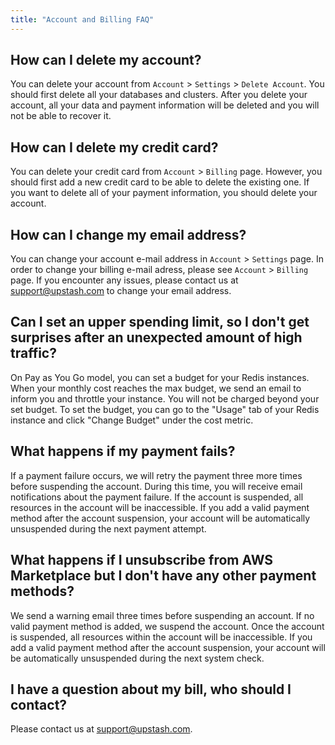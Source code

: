 ```yaml
---
title: "Account and Billing FAQ"
---
```

## How can I delete my account?
You can delete your account from `Account` > `Settings` > `Delete Account`. You should first delete all your databases and clusters. After you delete your account, all your data and payment information will be deleted and you will not be able to recover it.
## How can I delete my credit card?
You can delete your credit card from `Account` > `Billing` page. However, you should first add a new credit card to be able to delete the existing one. If you want to delete all of your payment information, you should delete your account.
## How can I change my email address?
You can change your account e-mail address in `Account` > `Settings` page. In order to change your billing e-mail adress, please see `Account` > `Billing` page. If you encounter any issues, please contact us at [support@upstash.com](mailto:support@upstash.com) to change your email address.
## Can I set an upper spending limit, so I don't get surprises after an unexpected amount of high traffic?
On Pay as You Go model, you can set a budget for your Redis instances. When your monthly cost reaches the max budget, we send an email to inform you and throttle your instance. You will not be charged beyond your set budget.
To set the budget, you can go to the "Usage" tab of your Redis instance and click "Change Budget" under the cost metric.
## What happens if my payment fails?
If a payment failure occurs, we will retry the payment three more times before suspending the account. During this time, you will receive email notifications about the payment failure. If the account is suspended, all resources in the account will be inaccessible. If you add a valid payment method after the account suspension, your account will be automatically unsuspended during the next payment attempt.
## What happens if I unsubscribe from AWS Marketplace but I don't have any other payment methods?
We send a warning email three times before suspending an account. If no valid payment method is added, we suspend the account. Once the account is suspended, all resources within the account will be inaccessible. If you add a valid payment method after the account suspension, your account will be automatically unsuspended during the next system check.
## I have a question about my bill, who should I contact?
Please contact us at [support@upstash.com](mailto:support@upstash.com).